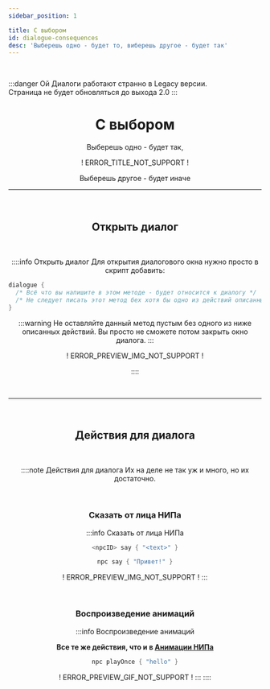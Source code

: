 ```yaml
---
sidebar_position: 1

title: С выбором
id: dialogue-consequences
desc: 'Выберешь одно - будет то, виберешь другое - будет так'
---
```


<br />

:::danger Ой
Диалоги работают странно в Legacy версии.  
Страница не будет обновляться до выхода 2.0
:::

<div align="center" style={{"display": "none"}}>

# С выбором

Выберешь одно - будет так,

! ERROR_TITLE_NOT_SUPPORT !

Выберешь другое - будет иначе

---

<br />

## Открыть диалог

<br />

::::info Открыть диалог
Для открытия диалогового окна нужно просто в скрипт добавить:
<div align="left">

```kts
dialogue {
  /* Всё что вы напишите в этом методе - будет относится к диалогу */
  /* Не следует писать этот метод бех хотя бы одно из действий описанных ниже */
}
```

</div>
:::warning
Не оставляйте данный метод пустым без одного из ниже описанных действий.  
Вы просто не сможете потом закрыть окно диалога.
:::

! ERROR_PREVIEW_IMG_NOT_SUPPORT !

::::

<br />

---

<br />

## Действия для диалога

<br />

::::note Действия для диалога
Их на деле не так уж и много, но их достаточно.

<br />

### Сказать от лица НИПа

:::info Сказать от лица НИПа
```kts
<npcID> say { "<text>" }
```
```kts title="Пример"
npc say { "Привет!" }
```
! ERROR_PREVIEW_IMG_NOT_SUPPORT !
:::

<br />

### Воспроизведение анимаций

:::info Воспроизведение анимаций

**Все те же действия, что и в [Анимации НИПа](../0-npcs/3-animations.mdx)**

```kts title="Пример"
npc playOnce { "hello" }
```
! ERROR_PREVIEW_GIF_NOT_SUPPORT !
:::
::::

</div>